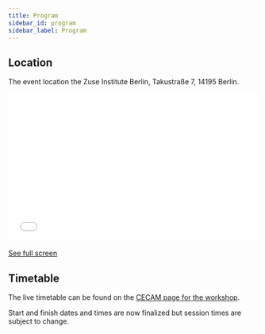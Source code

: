 ```yaml
---
title: Program
sidebar_id: program
sidebar_label: Program
---
```


## Location

The event location the Zuse Institute Berlin, Takustraße 7, 14195 Berlin.

<iframe
  width="100%"
  height="300px"
  frameborder="0"
  allowfullscreen
  allow="geolocation"
  src="//umap.openstreetmap.fr/en/map/untitled-map_1054850?scaleControl=false&miniMap=false&scrollWheelZoom=false&zoomControl=true&editMode=disabled&moreControl=true&searchControl=null&tilelayersControl=null&embedControl=null&datalayersControl=true&onLoadPanel=none&captionBar=false&captionMenus=true"
></iframe>
<p>
  <a href="//umap.openstreetmap.fr/en/map/untitled-map_1054850?scaleControl=false&miniMap=false&scrollWheelZoom=true&zoomControl=true&editMode=disabled&moreControl=true&searchControl=null&tilelayersControl=null&embedControl=null&datalayersControl=true&onLoadPanel=none&captionBar=false&captionMenus=true">
    See full screen
  </a>
</p>

## Timetable

The live timetable can be found on the [CECAM page for the workshop](https://www.cecam.org/workshop-details/machine-actionable-data-interoperability-for-the-chemical-sciences-madices-2-1321).

Start and finish dates and times are now finalized but session times are subject to change.
